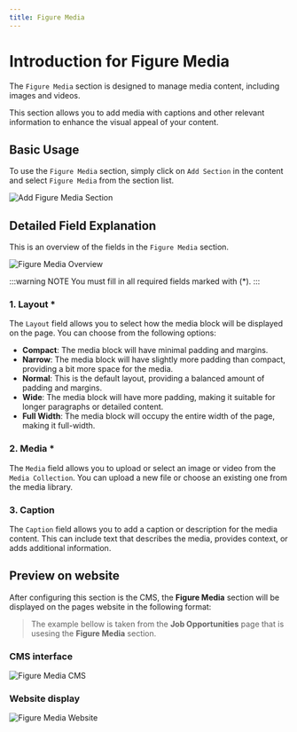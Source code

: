 ```yaml
---
title: Figure Media
---
```



# Introduction for Figure Media

The `Figure Media` section is designed to manage media content, including images and videos.

This section allows you to add media with captions and other relevant information to enhance the visual appeal of your content.

## Basic Usage

To use the `Figure Media` section, simply click on `Add Section` in the content and select `Figure Media` from the section list.

![Add Figure Media Section](https://wvn.hcm.ss.bfcplatform.vn/uploads/add-figure-media-section.png)

## Detailed Field Explanation

This is an overview of the fields in the `Figure Media` section.

![Figure Media Overview](https://wvn.hcm.ss.bfcplatform.vn/uploads/overview_figure_media.png)

:::warning NOTE
You must fill in all required fields marked with <ColorBox color="red" type="text">(\*)</ColorBox>.
:::

### 1. Layout <ColorBox color="red" type="text">\*</ColorBox>

The `Layout` field allows you to select how the media block will be displayed on the page. You can choose from the following options:

- **Compact**: The media block will have minimal padding and margins.
- **Narrow**: The media block will have slightly more padding than compact, providing a bit more space for the media.
- **Normal**: This is the default layout, providing a balanced amount of padding and margins.
- **Wide**: The media block will have more padding, making it suitable for longer paragraphs or detailed content.
- **Full Width**: The media block will occupy the entire width of the page, making it full-width.

### 2. Media <ColorBox color="red" type="text">\*</ColorBox>

The `Media` field allows you to upload or select an image or video from the `Media Collection`.
You can upload a new file or choose an existing one from the media library.

### 3. Caption

The `Caption` field allows you to add a caption or description for the media content.
This can include text that describes the media, provides context, or adds additional information.

## Preview on website

After configuring this section is the CMS, the **Figure Media** section will be displayed on the pages website in the following format:

> The example bellow is taken from the **Job Opportunities** page that is usesing the **Figure Media** section.

### CMS interface

![Figure Media CMS](https://wvn.hcm.ss.bfcplatform.vn/uploads/figure_media_cms.png)

### Website display

![Figure Media Website](https://wvn.hcm.ss.bfcplatform.vn/uploads/figure_media_website.png)
